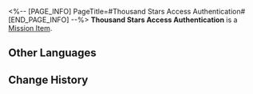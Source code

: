 <%-- [PAGE_INFO]
PageTitle=#Thousand Stars Access Authentication#
[END_PAGE_INFO] --%>
{{Item Infobox
|id          = 140084
|image       = Item Thousand Stars Access Authentication.png{{subst:void|<!--$UPLOAD:<<SpriteOutput/ItemFigures/140084.png>-<Item Thousand Stars Access Authentication.png>-<Item Icons>>-->}}
|type        = Mission Item
|invCategory = Missions
|rarity      = 3
|effect      = 
|description = A mysterious card used to access an unknown facility. Its corner has been chipped away and the letters on it have become unrecognizable. But when you hold it under the light at a certain angle, you can see the faint letters that read "Thousand Stars."
}}
{{Description|''"Obviously this card was extremely valuable, but it was discarded like trash when someone lost interest... Sounds like something Herta would do."''}}
'''Thousand Stars Access Authentication''' is a [[Mission Item]].

==Other Languages==
{{Other Languages
|en   = Thousand Stars Access Authentication
|zhs  = 「千星」权限认证
|zht  = 「千星」權限認證
|ja   = 「千星」権限認証
|ko   = 「천성」 권한 인증
|es   = Permiso de acceso - Mil estrellas
|fr   = Authentification d'accès Mille étoiles
|ru   = Аутентификация доступа к Тысяче звёзд
|th   = บัตรรับรองสิทธิ์ของ "ดวงดาวนับพัน"
|vi   = Chứng Nhận Quyền Hạn "Thiên Tinh"
|de   = Zugangserlaubnis: Tausend Sterne
|id   = Kartu Akses "Ribuan Bintang"
|pt   = Autenticação de Acesso de Mil Estrelas
}}

==Change History==
{{Change History|1.0}}